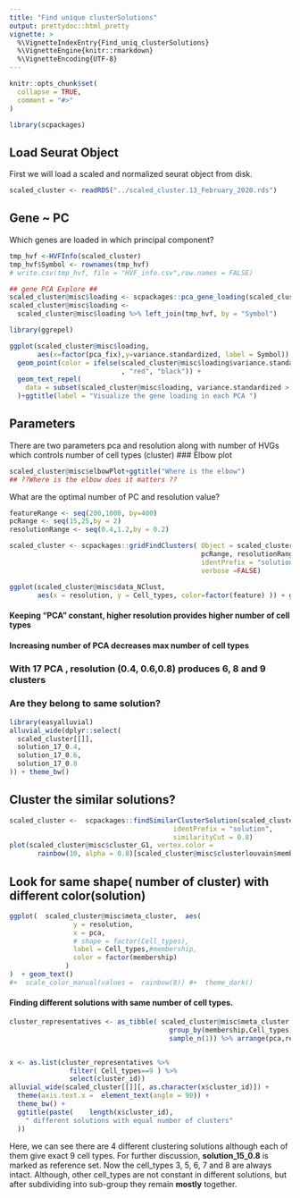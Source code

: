 ```yaml
---
title: "Find unique clusterSolutions"
output: prettydoc::html_pretty
vignette: >
  %\VignetteIndexEntry{Find_uniq_clusterSolutions}
  %\VignetteEngine{knitr::rmarkdown}
  %\VignetteEncoding{UTF-8}
---
```


```r
knitr::opts_chunk$set(
  collapse = TRUE,
  comment = "#>"
)
```

```r
library(scpackages)
```


## Load Seurat Object 

First we will load a scaled and normalized seurat object from disk.

```r
scaled_cluster <- readRDS("../scaled_cluster.13_February_2020.rds")
```

## Gene ~ PC

Which genes are loaded in which principal component?

```r
tmp_hvf <-HVFInfo(scaled_cluster)
tmp_hvf$Symbol <- rownames(tmp_hvf)
# write.csv(tmp_hvf, file = "HVF_info.csv",row.names = FALSE)

## gene PCA Explore ##
scaled_cluster@misc$loading <- scpackages::pca_gene_loading(scaled_cluster)
scaled_cluster@misc$loading <-
  scaled_cluster@misc$loading %>% left_join(tmp_hvf, by = "Symbol")

library(ggrepel)

ggplot(scaled_cluster@misc$loading, 
       aes(x=factor(pca_fix),y=variance.standardized, label = Symbol)) +
  geom_point(color = ifelse(scaled_cluster@misc$loading$variance.standardized > 4 
                            , "red", "black")) +
  geom_text_repel(
    data = subset(scaled_cluster@misc$loading, variance.standardized > 6 )
  )+ggtitle(label = "Visualize the gene loading in each PCA ")
```

## Parameters

There are two parameters pca and resolution along with number of HVGs which controls number of cell types (cluster) 
### Elbow plot 

```r

scaled_cluster@misc$elbowPlot+ggtitle("Where is the elbow")
## ??Where is the elbow does it matters ??
```

What are the optimal number of PC and resolution value?

```r
featureRange <- seq(200,1000, by=400)
pcRange <- seq(15,25,by = 2)
resolutionRange <- seq(0.4,1.2,by = 0.2)

scaled_cluster <- scpackages::gridFindClusters( Object = scaled_cluster, featureRange,
                                                pcRange, resolutionRange,
                                                identPrefix = "solution", 
                                                verbose =FALSE)

ggplot(scaled_cluster@misc$data_NClust,
       aes(x = resolution, y = Cell_types, color=factor(feature) )) + geom_line() + facet_wrap(. ~ pc)
```

#### Keeping "PCA" constant, higher resolution provides higher number of cell types
#### Increasing number of PCA decreases max number of cell types

### With 17 PCA , resolution (0.4, 0.6,0.8) produces 6, 8 and 9 clusters  
### Are they belong to same solution?  
```r
library(easyalluvial)
alluvial_wide(dplyr::select(
  scaled_cluster[[]],
  solution_17_0.4,
  solution_17_0.6,
  solution_17_0.8
)) + theme_bw()
```


## Cluster the similar solutions?

```r
scaled_cluster <-  scpackages::findSimilarClusterSolution(scaled_cluster,
                                         identPrefix = "solution",
                                         similarityCut = 0.8)
plot(scaled_cluster@misc$cluster_G1, vertex.color = 
       rainbow(10, alpha = 0.8)[scaled_cluster@misc$clusterlouvain$membership])

```

## Look for same shape( number of cluster) with different color(solution) 


```r
ggplot(  scaled_cluster@misc$meta_cluster,  aes(
                y = resolution,
                x = pca,
                # shape = factor(Cell_types),
                label = Cell_types,#membership,
                color = factor(membership)
              )
)  + geom_text()
#+  scale_color_manual(values =  rainbow(8)) #+  theme_dark()
```

#### Finding different solutions with same number of cell types.

```r
cluster_representatives <- as_tibble( scaled_cluster@misc$meta_cluster %>% 
                                        group_by(membership,Cell_types) %>% 
                                        sample_n(1)) %>% arrange(pca,resolution)


x <- as.list(cluster_representatives %>% 
               filter( Cell_types==9 ) %>% 
               select(cluster_id))
alluvial_wide(scaled_cluster[[]][, as.character(x$cluster_id)]) + 
  theme(axis.text.x =  element_text(angle = 90)) +
  theme_bw() + 
  ggtitle(paste(    length(x$cluster_id),
    " different solutions with equal number of clusters"
  ))
```

Here, we can see there are 4 different clustering solutions although each of them give exact 9 cell types. For further discussion, **solution_15_0.8** is marked as reference set. Now the cell_types 3, 5, 6, 7 and 8 are always intact. Although, other cell_types are not constant in different solutions, but after subdividing into sub-group they remain **mostly** together.
